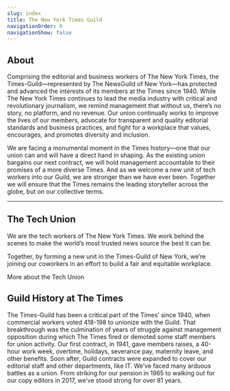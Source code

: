 ```yaml
---
slug: index
title: The New York Times Guild
navigationOrder: 0
navigationShow: false
---
```

## About

Comprising the editorial and business workers of The New York Times, the Times-Guild—represented by The NewsGuild of New York—has protected and advanced the interests of its members at the Times since 1940. While The New York Times continues to lead the media industry with critical and revolutionary journalism, we remind management that without us, there’s no story, no platform, and no revenue. Our union continually works to improve the lives of our members, advocate for transparent and quality editorial standards and business practices, and fight for a workplace that values, encourages, and promotes diversity and inclusion. 

We are facing a monumental moment in the Times history—one that our union can and will have a direct hand in shaping. As the existing union bargains our next contract, we will hold management accountable to their promises of a more diverse Times. And as we welcome a new unit of tech workers into our Guild, we are stronger than we have ever been. Together we will ensure that the Times remains the leading storyteller across the globe, but on our collective terms.

---

## The Tech Union

We are the tech workers of The New York Times. We work behind the scenes to make the world’s most trusted news source the best it can be.

Together, by forming a new unit in the Times-Guild of New York, we’re joining our coworkers in an effort to build a fair and equitable workplace.

<CallToAction to="/tech-union">More about the Tech Union</CallToAction>

<FullBleedImage alt="New York Times employees striking with signs outside The New York Times building" src="/images/screen-shot-2021-02-16-at-6.41-2.png" />

## Guild History at The Times

The Times-Guild has been a critical part of the Times’ since 1940, when commercial workers voted 418-198 to unionize with the Guild. That breakthrough was the culmination of years of struggle against management opposition during which The Times fired or demoted some staff members for union activity. Our first contract, in 1941, gave members raises, a 40-hour work week, overtime, holidays, severance pay, maternity leave, and other benefits. Soon after, Guild contracts were expanded to cover our editorial staff and other departments, like IT. We’ve faced many arduous battles as a union. From striking for our pension in 1965 to walking out for our copy editors in 2017, we’ve stood strong for over 81 years.

<FullBleedImage alt="Three images of workplace actions by Guild members" src="/images/Frame_37-3.png" />

<RecentPapers />
